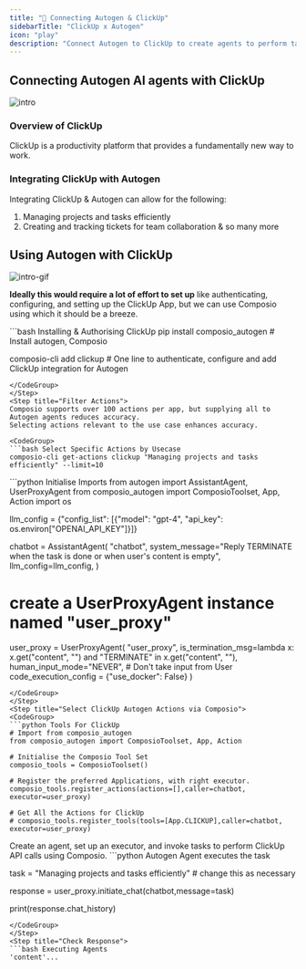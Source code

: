 ```yaml
---
title: "🚀 Connecting Autogen & ClickUp"
sidebarTitle: "ClickUp x Autogen"
icon: "play"
description: "Connect Autogen to ClickUp to create agents to perform tasks using natural language"
---
```


## Connecting Autogen AI agents with ClickUp
![intro](/media/intro.jpg)

### Overview of ClickUp

ClickUp is a productivity platform that provides a fundamentally new way to work.

### Integrating ClickUp with Autogen

Integrating ClickUp & Autogen can allow for the following:

1. Managing projects and tasks efficiently
2. Creating and tracking tickets for team collaboration
& so many more

## Using Autogen with ClickUp
![intro-gif](/media/intro.gif)
<Steps>
<Step title="Setting Up the Environment">

**Ideally this would require a lot of effort to set up** like authenticating, configuring, and setting up the ClickUp App, but we can use Composio using which it should be a breeze.

<CodeGroup>
```bash Installing & Authorising ClickUp
pip install composio_autogen # Install autogen, Composio 

composio-cli add clickup # One line to authenticate, configure and add ClickUp integration for Autogen
```
</CodeGroup>
</Step>
<Step title="Filter Actions">
Composio supports over 100 actions per app, but supplying all to Autogen agents reduces accuracy.
Selecting actions relevant to the use case enhances accuracy.

<CodeGroup>
```bash Select Specific Actions by Usecase
composio-cli get-actions clickup "Managing projects and tasks efficiently" --limit=10
```
</CodeGroup>

</Step>
<Step title="Import Base Packages">

<CodeGroup>
```python Initialise Imports
from autogen import AssistantAgent, UserProxyAgent
from composio_autogen import ComposioToolset, App, Action
import os

llm_config = {"config_list": [{"model": "gpt-4", "api_key": os.environ["OPENAI_API_KEY"]}]}

chatbot = AssistantAgent(
    "chatbot",
    system_message="Reply TERMINATE when the task is done or when user's content is empty",
    llm_config=llm_config,
)

# create a UserProxyAgent instance named "user_proxy"
user_proxy = UserProxyAgent(
    "user_proxy",
    is_termination_msg=lambda x: x.get("content", "") and "TERMINATE" in x.get("content", ""),
    human_input_mode="NEVER", # Don't take input from User
    code_execution_config = {"use_docker": False}
)
```
</CodeGroup>
</Step>
<Step title="Select ClickUp Autogen Actions via Composio">
<CodeGroup>
```python Tools For ClickUp
# Import from composio_autogen
from composio_autogen import ComposioToolset, App, Action

# Initialise the Composio Tool Set
composio_tools = ComposioToolset()

# Register the preferred Applications, with right executor. 
composio_tools.register_actions(actions=[],caller=chatbot, executor=user_proxy)

# Get All the Actions for ClickUp
# composio_tools.register_tools(tools=[App.CLICKUP],caller=chatbot, executor=user_proxy) 
```
</CodeGroup>
</Step>
<Step title="Execute the Agent">
Create an agent, set up an executor, and invoke tasks to perform ClickUp API calls using Composio. 
<CodeGroup>
```python Autogen Agent executes the task

task = "Managing projects and tasks efficiently" # change this as necessary

response = user_proxy.initiate_chat(chatbot,message=task)

print(response.chat_history)
```
</CodeGroup>
</Step>
<Step title="Check Response">
```bash Executing Agents
'content'...
```
</Step>
</Steps>
